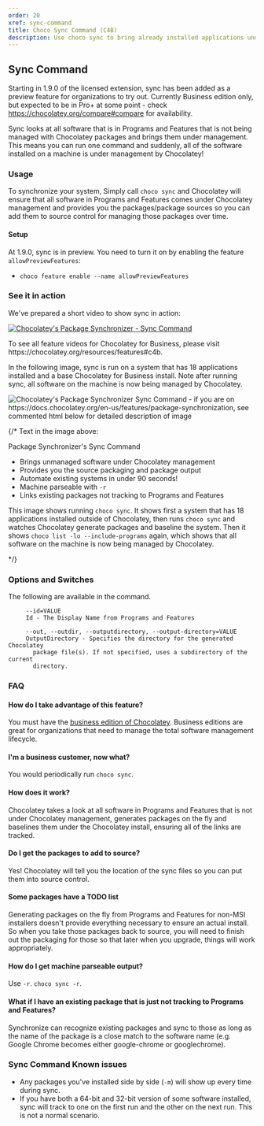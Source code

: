```yaml
---
order: 20
xref: sync-command
title: Choco Sync Command (C4B)
description: Use choco sync to bring already installed applications under Chocolatey management
---
```


## Sync Command

Starting in 1.9.0 of the licensed extension, sync has been added as a preview feature for organizations to try out. Currently Business edition only, but expected to be in Pro+ at some point - check https://chocolatey.org/compare#compare for availability.

Sync looks at all software that is in Programs and Features that is not being managed with Chocolatey packages and brings them under management. This means you can run one command and suddenly, all of the software installed on a machine is under management by Chocolatey!

### Usage

To synchronize your system, Simply call `choco sync` and Chocolatey will ensure that all software in Programs and Features comes under Chocolatey management and provides you the packages/package sources so you can add them to source control for managing those packages over time.

#### Setup

At 1.9.0, sync is in preview. You need to turn it on by enabling the feature  `allowPreviewFeatures`:

* `choco feature enable --name allowPreviewFeatures`

### See it in action

We've prepared a short video to show sync in action:

[![Chocolatey's Package Synchronizer - Sync Command](https://img.chocolatey.org/docs/features/sync-command-video.png)](https://youtu.be/tzSsYHYsjf4 "Chocolatey's Package Synchronizer - Sync Command")

<Callout type="info">
    To see all feature videos for Chocolatey for Business, please visit https://chocolatey.org/resources/features#c4b.
</Callout>

In the following image, sync is run on a system that has 18 applications installed and a base Chocolatey for Business install. Note after running sync, all software on the machine is now being managed by Chocolatey.

![Chocolatey's Package Synchronizer Sync Command - if you are on https://docs.chocolatey.org/en-us/features/package-synchronization, see commented html below for detailed description of image](https://img.chocolatey.org/docs/features/features_choco_sync.png)

{/*
Text in the image above:

Package Synchronizer's Sync Command

- Brings unmanaged software under Chocolatey management
- Provides you the source packaging and package output
- Automate existing systems in under 90 seconds!
- Machine parseable with `-r`
- Links existing packages not tracking to Programs and Features

This image shows running `choco sync`. It shows first a system that has 18 applications installed outside of Chocolatey, then runs `choco sync` and watches Chocolatey generate packages and baseline the system. Then it shows `choco list -lo --include-programs` again, which shows that all software on the machine is now being managed by Chocolatey.

*/}

### Options and Switches

The following are available in the <Xref title="choco sync" value="choco-command-sync" /> command.

```
     --id=VALUE
     Id - The Display Name from Programs and Features

     --out, --outdir, --outputdirectory, --output-directory=VALUE
     OutputDirectory - Specifies the directory for the generated Chocolatey
       package file(s). If not specified, uses a subdirectory of the current
       directory.
```

### FAQ

#### How do I take advantage of this feature?

You must have the [business edition of Chocolatey](https://chocolatey.org/pricing). Business editions are great for organizations that need to manage the total software management lifecycle.

#### I'm a business customer, now what?

You would periodically run `choco sync`.

#### How does it work?

Chocolatey takes a look at all software in Programs and Features that is not under Chocolatey management, generates packages on the fly and baselines them under the Chocolatey install, ensuring all of the links are tracked.

#### Do I get the packages to add to source?

Yes! Chocolatey will tell you the location of the sync files so you can put them into source control.

#### Some packages have a TODO list

Generating packages on the fly from Programs and Features for non-MSI installers doesn't provide everything necessary to ensure an actual install. So when you take those packages back to source, you will need to finish out the packaging for those so that later when you upgrade, things will work appropriately.

#### How do I get machine parseable output?

Use `-r`. `choco sync -r`.

#### What if I have an existing package that is just not tracking to Programs and Features?

Synchronize can recognize existing packages and sync to those as long as the name of the package is a close match to the software name (e.g. Google Chrome becomes either google-chrome or googlechrome).

### Sync Command Known issues

* Any packages you've installed side by side (`-m`) will show up every time during sync.
* If you have both a 64-bit and 32-bit version of some software installed, sync will track to one on the first run and the other on the next run. This is not a normal scenario.